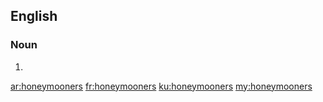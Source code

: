 ==English==

===Noun===
{{head|en}}

# {{plural of|honeymooner}}

[[ar:honeymooners]]
[[fr:honeymooners]]
[[ku:honeymooners]]
[[my:honeymooners]]